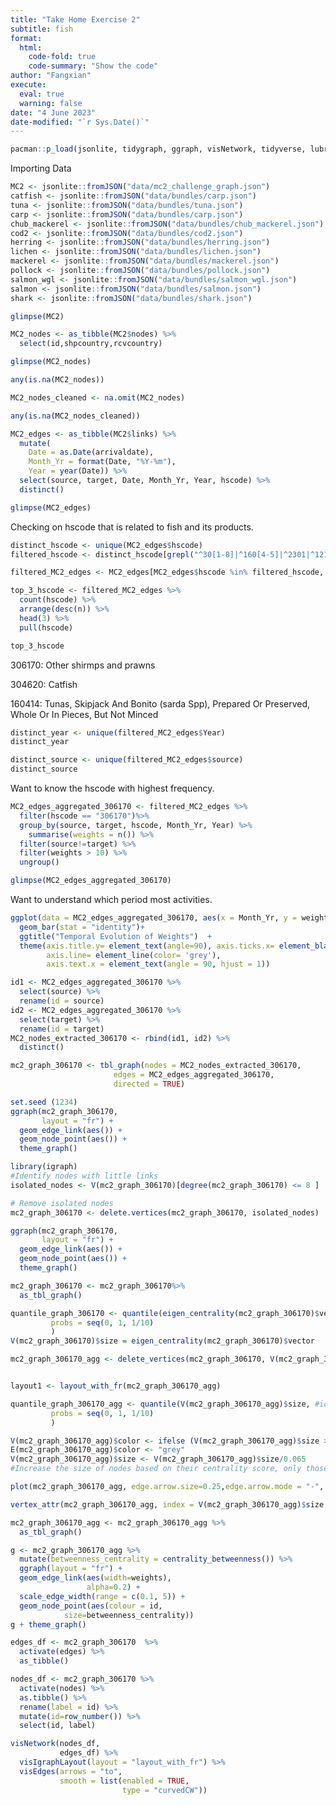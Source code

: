 ```yaml
---
title: "Take Home Exercise 2"
subtitle: fish
format: 
  html: 
    code-fold: true
    code-summary: "Show the code"
author: "Fangxian"
execute: 
  eval: true
  warning: false
date: "4 June 2023"
date-modified: "`r Sys.Date()`"
---
```


```r
pacman::p_load(jsonlite, tidygraph, ggraph, visNetwork, tidyverse, lubridate, ggplot2, ggthemes, gifski, gapminder,plotly, gganimate,seriation, dendextend, heatmaply)
```

Importing Data

```r
MC2 <- jsonlite::fromJSON("data/mc2_challenge_graph.json")
catfish <- jsonlite::fromJSON("data/bundles/carp.json")
tuna <- jsonlite::fromJSON("data/bundles/tuna.json")
carp <- jsonlite::fromJSON("data/bundles/carp.json")
chub_mackerel <- jsonlite::fromJSON("data/bundles/chub_mackerel.json")
cod2 <- jsonlite::fromJSON("data/bundles/cod2.json")
herring <- jsonlite::fromJSON("data/bundles/herring.json")
lichen <- jsonlite::fromJSON("data/bundles/lichen.json")
mackerel <- jsonlite::fromJSON("data/bundles/mackerel.json")
pollock <- jsonlite::fromJSON("data/bundles/pollock.json")
salmon_wgl <- jsonlite::fromJSON("data/bundles/salmon_wgl.json")
salmon <- jsonlite::fromJSON("data/bundles/salmon.json")
shark <- jsonlite::fromJSON("data/bundles/shark.json")
```

```r
glimpse(MC2)
```

```r
MC2_nodes <- as_tibble(MC2$nodes) %>%
  select(id,shpcountry,rcvcountry)

glimpse(MC2_nodes)

any(is.na(MC2_nodes))

MC2_nodes_cleaned <- na.omit(MC2_nodes)

any(is.na(MC2_nodes_cleaned))
```

```r
MC2_edges <- as_tibble(MC2$links) %>%
  mutate(
    Date = as.Date(arrivaldate),
    Month_Yr = format(Date, "%Y-%m"),
    Year = year(Date)) %>%
  select(source, target, Date, Month_Yr, Year, hscode) %>% 
  distinct()

glimpse(MC2_edges)
```

Checking on hscode that is related to fish and its products.

```r
distinct_hscode <- unique(MC2_edges$hscode)
filtered_hscode <- distinct_hscode[grepl("^30[1-8]|^160[4-5]|^2301|^1212|^1302|^1504|^151610|^151790",distinct_hscode)]

filtered_MC2_edges <- MC2_edges[MC2_edges$hscode %in% filtered_hscode, ]

top_3_hscode <- filtered_MC2_edges %>%
  count(hscode) %>%
  arrange(desc(n)) %>%
  head(3) %>%
  pull(hscode)

top_3_hscode
```

306170: Other shirmps and prawns

304620: Catfish

160414: Tunas, Skipjack And Bonito (sarda Spp), Prepared Or Preserved, Whole Or In Pieces, But Not Minced

```r
distinct_year <- unique(filtered_MC2_edges$Year)
distinct_year

distinct_source <- unique(filtered_MC2_edges$source)
distinct_source
```

Want to know the hscode with highest frequency.

```r
MC2_edges_aggregated_306170 <- filtered_MC2_edges %>%
  filter(hscode == "306170")%>%
  group_by(source, target, hscode, Month_Yr, Year) %>%
    summarise(weights = n()) %>%
  filter(source!=target) %>%
  filter(weights > 10) %>%
  ungroup()

glimpse(MC2_edges_aggregated_306170)
```

Want to understand which period most activities.

```r
ggplot(data = MC2_edges_aggregated_306170, aes(x = Month_Yr, y = weights)) +
  geom_bar(stat = "identity")+
  ggtitle("Temporal Evolution of Weights")  +
  theme(axis.title.y= element_text(angle=90), axis.ticks.x= element_blank(),
        axis.line= element_line(color= 'grey'),
        axis.text.x = element_text(angle = 90, hjust = 1))
```

```r
id1 <- MC2_edges_aggregated_306170 %>%
  select(source) %>%
  rename(id = source)
id2 <- MC2_edges_aggregated_306170 %>%
  select(target) %>%
  rename(id = target)
MC2_nodes_extracted_306170 <- rbind(id1, id2) %>%
  distinct()
```

```r
mc2_graph_306170 <- tbl_graph(nodes = MC2_nodes_extracted_306170,
                       edges = MC2_edges_aggregated_306170,
                       directed = TRUE)

```

```r
set.seed (1234)
ggraph(mc2_graph_306170,
       layout = "fr") +
  geom_edge_link(aes()) +
  geom_node_point(aes()) +
  theme_graph()

library(igraph)
#Identify nodes with little links
isolated_nodes <- V(mc2_graph_306170)[degree(mc2_graph_306170) <= 8 ]

# Remove isolated nodes
mc2_graph_306170 <- delete.vertices(mc2_graph_306170, isolated_nodes)

ggraph(mc2_graph_306170,
       layout = "fr") +
  geom_edge_link(aes()) +
  geom_node_point(aes()) +
  theme_graph()
```

```r
mc2_graph_306170 <- mc2_graph_306170%>%
  as_tbl_graph()
```

```r
quantile_graph_306170 <- quantile(eigen_centrality(mc2_graph_306170)$vector,
         probs = seq(0, 1, 1/10)
         )
V(mc2_graph_306170)$size = eigen_centrality(mc2_graph_306170)$vector

mc2_graph_306170_agg <- delete_vertices(mc2_graph_306170, V(mc2_graph_306170)[size < quantile_graph_306170[10]])


layout1 <- layout_with_fr(mc2_graph_306170_agg)

quantile_graph_306170_agg <- quantile(V(mc2_graph_306170_agg)$size, #identify top 10% of the new vertices
         probs = seq(0, 1, 1/10)
         )

V(mc2_graph_306170_agg)$color <- ifelse (V(mc2_graph_306170_agg)$size > quantile_graph_306170_agg[10], "darkgoldenrod3", "azure3") #color yellow if vertices is top 10%
E(mc2_graph_306170_agg)$color <- "grey"
V(mc2_graph_306170_agg)$size <- V(mc2_graph_306170_agg)$size/0.065 
#Increase the size of nodes based on their centrality score, only those with high score will be visible

plot(mc2_graph_306170_agg, edge.arrow.size=0.25,edge.arrow.mode = "-", vertex.label = V(mc2_graph_306170_agg)$label, vertex.label.cex = 0.65, vertex.label.font = 2, main = "Which id?" ) 

```

```r
vertex_attr(mc2_graph_306170_agg, index = V(mc2_graph_306170_agg)$size > quantile_graph_306170_agg[10])
```

```r
mc2_graph_306170_agg <- mc2_graph_306170_agg %>%
  as_tbl_graph()

g <- mc2_graph_306170_agg %>%
  mutate(betweenness_centrality = centrality_betweenness()) %>%
  ggraph(layout = "fr") + 
  geom_edge_link(aes(width=weights), 
                 alpha=0.2) +
  scale_edge_width(range = c(0.1, 5)) +
  geom_node_point(aes(colour = id,
            size=betweenness_centrality))
g + theme_graph()
```

```r
edges_df <- mc2_graph_306170  %>%
  activate(edges) %>%
  as_tibble()

nodes_df <- mc2_graph_306170 %>%
  activate(nodes) %>%
  as.tibble() %>%
  rename(label = id) %>%
  mutate(id=row_number()) %>%
  select(id, label)
```

```r
visNetwork(nodes_df,
           edges_df) %>%
  visIgraphLayout(layout = "layout_with_fr") %>%
  visEdges(arrows = "to", 
           smooth = list(enabled = TRUE, 
                         type = "curvedCW"))
```
